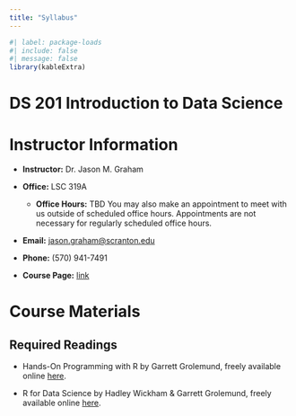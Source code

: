 ```yaml
---
title: "Syllabus"
---
```


```r
#| label: package-loads
#| include: false
#| message: false
library(kableExtra)
```

# DS 201 Introduction to Data Science


# Instructor Information

* **Instructor:** Dr. Jason M. Graham

* **Office:** LSC 319A 
    + **Office Hours:** TBD You may also make an appointment to meet with us outside of scheduled office hours. Appointments are not necessary for regularly scheduled office hours.

* **Email:** <jason.graham@scranton.edu>

* **Phone:** (570) 941-7491

* **Course Page:** [link](https://intro-ds.netlify.app/)

# Course Materials

## Required Readings

* Hands-On Programming with R by Garrett Grolemund, freely available online [here](https://rstudio-education.github.io/hopr/).

* R for Data Science by Hadley Wickham & Garrett Grolemund, freely available online [here](https://r4ds.had.co.nz/index.html).
